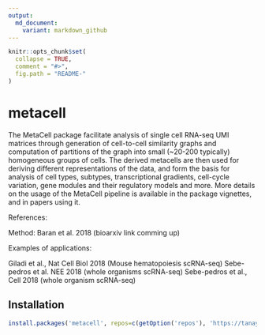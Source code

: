 ```yaml
---
output:
  md_document:
    variant: markdown_github
---
```


```r
knitr::opts_chunk$set(
  collapse = TRUE,
  comment = "#>",
  fig.path = "README-"
)
```

# metacell

The MetaCell package facilitate analysis of single cell RNA-seq UMI matrices through generation of cell-to-cell similarity graphs and computation of partitions of the graph into small (~20-200 typically) homogeneous groups of cells. The derived metacells are then used for deriving different representations of the data, and form the basis for analysis of cell types, subtypes, transcriptional gradients, cell-cycle variation, gene modules and their regulatory models and more. More details on the usage of the MetaCell pipeline is available in the package vignettes, and in papers using it.

References:

Method: Baran et al. 2018 (bioarxiv link comming up)

Examples of applications:

Giladi et al., Nat Cell Biol 2018 (Mouse hematopoiesis scRNA-seq)
Sebe-pedros et al. NEE 2018 (whole organisms scRNA-seq)
Sebe-pedros et al., Cell 2018 (whole organism scRNA-seq)

## Installation

```r
install.packages('metacell', repos=c(getOption('repos'), 'https://tanaylab.bitbucket.io/repo'))
```


